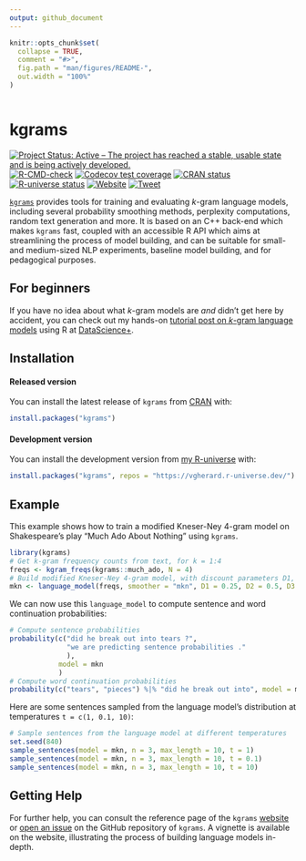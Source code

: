 ```yaml
---
output: github_document
---
```


<!-- README.md is generated from README.Rmd. Please edit that file -->

```r
knitr::opts_chunk$set(
  collapse = TRUE,
  comment = "#>",
  fig.path = "man/figures/README-",
  out.width = "100%"
)
```

```r
```


# kgrams

<!-- badges: start -->
[![Project Status: Active – The project has reached a stable, usable state and is being actively developed.](https://www.repostatus.org/badges/latest/active.svg)](https://www.repostatus.org/#active)
[![R-CMD-check](https://github.com/vgherard/kgrams/workflows/R-CMD-check/badge.svg)](https://github.com/vgherard/kgrams/actions)
[![Codecov test coverage](https://codecov.io/gh/vgherard/kgrams/branch/main/graph/badge.svg)](https://app.codecov.io/gh/vgherard/kgrams?branch=main)
[![CRAN status](https://www.r-pkg.org/badges/version/kgrams)](https://CRAN.R-project.org/package=kgrams)
[![R-universe status](https://vgherard.r-universe.dev/badges/kgrams)](https://vgherard.r-universe.dev/)
[![Website](https://img.shields.io/badge/Website-here-blue)](https://vgherard.github.io/kgrams/)
[![Tweet](https://img.shields.io/twitter/url/http/shields.io.svg?style=social)](https://twitter.com/intent/tweet?text={kgrams}:%20Classical%20k-gram%20Language%20Models&url=https://github.com/vgherard/kgrams&via=ValerioGherardi&hashtags=rstats,MachineLearning,NaturalLanguageProcessing)
<!-- badges: end -->

[`kgrams`](https://vgherard.github.io/kgrams/) provides tools for training and evaluating $k$-gram language models, including several probability smoothing methods, perplexity computations, random text generation and more. It is based on an C++ back-end which makes `kgrams` fast, coupled with an accessible R API which aims at streamlining the process of model building, and can be suitable for small- and medium-sized NLP experiments, baseline model building, and for pedagogical purposes.

## For beginners
If you have no idea about what $k$-gram models are *and* didn't get here by 
accident, you can check out my hands-on [tutorial post on $k$-gram language models](https://datascienceplus.com/an-introduction-to-k-gram-language-models-in-r/) using R at [DataScience+](https://datascienceplus.com/).

## Installation

#### Released version

You can install the latest release of `kgrams` from [CRAN](https://CRAN.R-project.org/package=kgrams) with:

``` r
install.packages("kgrams")
```

#### Development version

You can install the development version from [my R-universe](https://vgherard.r-universe.dev/) with:

``` r
install.packages("kgrams", repos = "https://vgherard.r-universe.dev/")
```

## Example

This example shows how to train a modified Kneser-Ney 4-gram model on Shakespeare's play "Much Ado About Nothing" using `kgrams`.

```r
library(kgrams)
# Get k-gram frequency counts from text, for k = 1:4
freqs <- kgram_freqs(kgrams::much_ado, N = 4)
# Build modified Kneser-Ney 4-gram model, with discount parameters D1, D2, D3.
mkn <- language_model(freqs, smoother = "mkn", D1 = 0.25, D2 = 0.5, D3 = 0.75)
```

We can now use this `language_model` to compute sentence and word continuation probabilities:

```r
# Compute sentence probabilities
probability(c("did he break out into tears ?",
              "we are predicting sentence probabilities ."
              ), 
            model = mkn
            )
# Compute word continuation probabilities
probability(c("tears", "pieces") %|% "did he break out into", model = mkn)
```

Here are some sentences sampled from the language model's distribution at temperatures `t = c(1, 0.1, 10)`:

```r
# Sample sentences from the language model at different temperatures
set.seed(840)
sample_sentences(model = mkn, n = 3, max_length = 10, t = 1)
sample_sentences(model = mkn, n = 3, max_length = 10, t = 0.1)
sample_sentences(model = mkn, n = 3, max_length = 10, t = 10)
```

## Getting Help

For further help, you can consult the reference page of the `kgrams` [website](https://vgherard.github.io/kgrams/) or [open an issue](https://github.com/vgherard/kgrams/issues) on the GitHub repository of `kgrams`. A vignette is available on the website, illustrating the process of building language models in-depth.
